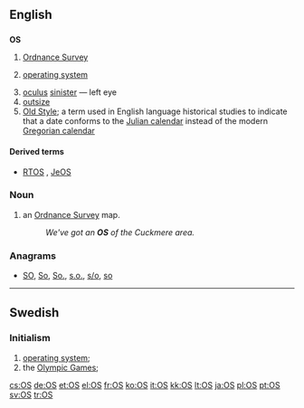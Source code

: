 {{also|Appendix:Variations of "os"}}
==English==

==={{initialism}}===
'''OS'''

# [[Ordnance Survey]]
# {{software}} [[operating system]]
# [[oculus]] [[sinister]] &mdash; left eye
# [[outsize]]
# [[w:Old Style|Old Style]]; a term used in English language historical studies to indicate that a date conforms to the [[w:Julian calendar|Julian calendar]] instead of the modern [[w:Gregorian calendar|Gregorian calendar]]

====Derived terms====
* {{sense|operating system}} [[RTOS]] , [[JeOS]]

===Noun===
{{en-noun|es}}

# {{UK}} an [[Ordnance Survey]] map.
#: ''We've got an '''OS''' of the Cuckmere area.''

===Anagrams===
* [[SO#English|SO]], [[So#English|So]], [[So.#English|So.]], [[s.o.#English|s.o.]], [[s/o#English|s/o]], [[so#English|so]]

----

==Swedish==

===Initialism===
{{infl|sv|initialism}}

# [[operating system]]; {{abbreviation of|operativsystem|lang=sv}}
# the [[Olympic Games]]; {{abbreviation of|lang=sv|olympiska spelen}}

[[cs:OS]]
[[de:OS]]
[[et:OS]]
[[el:OS]]
[[fr:OS]]
[[ko:OS]]
[[it:OS]]
[[kk:OS]]
[[lt:OS]]
[[ja:OS]]
[[pl:OS]]
[[pt:OS]]
[[sv:OS]]
[[tr:OS]]